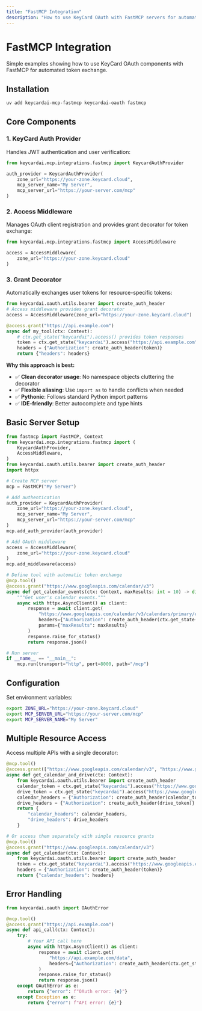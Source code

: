 ```yaml
---
title: "FastMCP Integration"
description: "How to use KeyCard OAuth with FastMCP servers for automated token exchange"
---
```


# FastMCP Integration

Simple examples showing how to use KeyCard OAuth components with FastMCP for automated token exchange.

## Installation

```bash
uv add keycardai-mcp-fastmcp keycardai-oauth fastmcp
```

## Core Components

### 1. KeyCard Auth Provider

Handles JWT authentication and user verification:

```python
from keycardai.mcp.integrations.fastmcp import KeycardAuthProvider

auth_provider = KeycardAuthProvider(
    zone_url="https://your-zone.keycard.cloud",
    mcp_server_name="My Server",
    mcp_server_url="https://your-server.com/mcp"
)
```

### 2. Access Middleware

Manages OAuth client registration and provides grant decorator for token exchange:

```python
from keycardai.mcp.integrations.fastmcp import AccessMiddleware

access = AccessMiddleware(
    zone_url="https://your-zone.keycard.cloud"
)
```

### 3. Grant Decorator

Automatically exchanges user tokens for resource-specific tokens:

```python
from keycardai.oauth.utils.bearer import create_auth_header
# Access middleware provides grant decorator
access = AccessMiddleware(zone_url="https://your-zone.keycard.cloud")

@access.grant("https://api.example.com")
async def my_tool(ctx: Context):
    # ctx.get_state("keycardai").access() provides token responses
    token = ctx.get_state("keycardai").access("https://api.example.com").access_token
    headers = {"Authorization": create_auth_header(token)}
    return {"headers": headers}

```

**Why this approach is best:**

- ✅ **Clean decorator usage**: No namespace objects cluttering the decorator
- ✅ **Flexible aliasing**: Use `import as` to handle conflicts when needed
- ✅ **Pythonic**: Follows standard Python import patterns
- ✅ **IDE-friendly**: Better autocomplete and type hints

## Basic Server Setup

```python
from fastmcp import FastMCP, Context
from keycardai.mcp.integrations.fastmcp import (
    KeycardAuthProvider,
    AccessMiddleware,
)
from keycardai.oauth.utils.bearer import create_auth_header
import httpx

# Create MCP server
mcp = FastMCP("My Server")

# Add authentication
auth_provider = KeycardAuthProvider(
    zone_url="https://your-zone.keycard.cloud",
    mcp_server_name="My Server",
    mcp_server_url="https://your-server.com/mcp"
)
mcp.add_auth_provider(auth_provider)

# Add OAuth middleware
access = AccessMiddleware(
    zone_url="https://your-zone.keycard.cloud"
)
mcp.add_middleware(access)

# Define tool with automatic token exchange
@mcp.tool()
@access.grant("https://www.googleapis.com/calendar/v3")
async def get_calendar_events(ctx: Context, maxResults: int = 10) -> dict:
    """Get user's calendar events."""
    async with httpx.AsyncClient() as client:
        response = await client.get(
            "https://www.googleapis.com/calendar/v3/calendars/primary/events",
            headers={"Authorization": create_auth_header(ctx.get_state("keycardai").access("https://www.googleapis.com/calendar/v3").access_token)},
            params={"maxResults": maxResults}
        )
        response.raise_for_status()
        return response.json()

# Run server
if __name__ == "__main__":
    mcp.run(transport="http", port=8000, path="/mcp")
```

## Configuration

Set environment variables:

```bash
export ZONE_URL="https://your-zone.keycard.cloud"
export MCP_SERVER_URL="https://your-server.com/mcp"
export MCP_SERVER_NAME="My Server"
```

## Multiple Resource Access

Access multiple APIs with a single decorator:

```python
@mcp.tool()
@access.grant(["https://www.googleapis.com/calendar/v3", "https://www.googleapis.com/drive/v3"])
async def get_calendar_and_drive(ctx: Context):
    from keycardai.oauth.utils.bearer import create_auth_header
    calendar_token = ctx.get_state("keycardai").access("https://www.googleapis.com/calendar/v3").access_token
    drive_token = ctx.get_state("keycardai").access("https://www.googleapis.com/drive/v3").access_token
    calendar_headers = {"Authorization": create_auth_header(calendar_token)}
    drive_headers = {"Authorization": create_auth_header(drive_token)}
    return {
        "calendar_headers": calendar_headers,
        "drive_headers": drive_headers
    }

# Or access them separately with single resource grants
@mcp.tool()
@access.grant("https://www.googleapis.com/calendar/v3")
async def get_calendar(ctx: Context):
    from keycardai.oauth.utils.bearer import create_auth_header
    token = ctx.get_state("keycardai").access("https://www.googleapis.com/calendar/v3").access_token
    headers = {"Authorization": create_auth_header(token)}
    return {"calendar_headers": headers}
```

## Error Handling

```python
from keycardai.oauth import OAuthError

@mcp.tool()
@access.grant("https://api.example.com")
async def api_call(ctx: Context):
    try:
        # Your API call here
        async with httpx.AsyncClient() as client:
            response = await client.get(
                "https://api.example.com/data",
                headers={"Authorization": create_auth_header(ctx.get_state("keycardai").access("https://api.example.com").access_token)}
            )
            response.raise_for_status()
            return response.json()
    except OAuthError as e:
        return {"error": f"OAuth error: {e}"}
    except Exception as e:
        return {"error": f"API error: {e}"}
```

